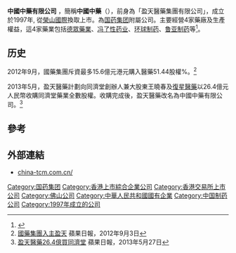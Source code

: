 '''中國中藥有限公司''' ，簡稱'''中國中藥'''（{{sehk|0570}}），前身為「盈天醫藥集團有限公司」，成立於1997年, 從[[榮山國際|榮山國際]]換取上市。為[[国药集团|国药集团]]附屬公司。主要經營4家藥廠及生產權益，這4家藥業包括[[德眾藥業|德眾藥業]]、[[冯了性药业|冯了性药业]]、[[环球制药|环球制药]]、[[鲁亚制药|鲁亚制药]]等<REF>
{{Cite web |url=http://www.china-tcm.com.cn/about.asp |title=中國中藥有限公司簡介 |accessdate=2015-03-04 |archive-date=2015-04-02 |archive-url=https://web.archive.org/web/20150402134838/http://www.china-tcm.com.cn/about.asp |dead-url=no }}
</REF>。

==历史==
2012年9月，國藥集團斥資最多15.6億元港元購入醫藥51.44股權%。<ref>[http://hk.apple.nextmedia.com/financeestate/art/20120903/18006538 國藥集團入主盈天] {{Wayback|url=http://hk.apple.nextmedia.com/financeestate/art/20120903/18006538 |date=20150402143605 }} 蘋果日報，2012年9月3日</ref>

2013年5月，盈天醫藥計劃向同濟堂創辦人兼大股東王曉春及[[復星醫藥|復星醫藥]]以26.4億元人民幣收購同濟堂藥業全數股權。收購完成後，盈天醫藥改名為中國中藥有限公司。<ref>[http://hk.apple.nextmedia.com/financeestate/art/20130527/18273142 盈天醫藥26.4億買同濟堂] {{Wayback|url=http://hk.apple.nextmedia.com/financeestate/art/20130527/18273142 |date=20150402110908 }} 蘋果日報，2013年5月27日</ref>

==參考==
{{REFLIST}}

==外部連結==
*[http://www.china-tcm.com.cn/ china-tcm.com.cn/]{{Wayback|url=http://www.china-tcm.com.cn/ |date=20150214174415 }}

[[Category:国药集团|Category:国药集团]]
[[Category:香港上市綜合企業公司|Category:香港上市綜合企業公司]]
[[Category:香港交易所上市公司|Category:香港交易所上市公司]]
[[Category:佛山公司|Category:佛山公司]]
[[Category:中華人民共和國國有企業|Category:中華人民共和國國有企業]]
[[Category:中国制药公司|Category:中国制药公司]]
[[Category:1997年成立的公司|Category:1997年成立的公司]]